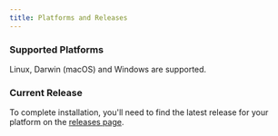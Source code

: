```yaml
---
title: Platforms and Releases
---
```


### Supported Platforms

Linux, Darwin (macOS) and Windows are supported.

### Current Release

To complete installation, you'll need to find the latest release for your
platform on the
[releases page](https://github.com/livepeer/go-livepeer/releases).
